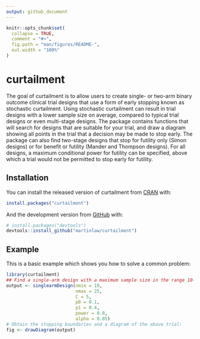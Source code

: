 ```yaml
---
output: github_document
---
```


<!-- README.md is generated from README.Rmd. Please edit that file -->

```r
knitr::opts_chunk$set(
  collapse = TRUE,
  comment = "#>",
  fig.path = "man/figures/README-",
  out.width = "100%"
)
```

# curtailment

<!-- badges: start -->
<!-- badges: end -->

The goal of curtailment is to allow users to create single- or two-arm binary outcome clinical trial designs that use a form of early stopping known as stochastic curtailment. Using stochastic curtailment can result in trial designs with a lower sample size on average, compared to typical trial designs or even multi-stage designs. The package contains functions that will search for designs that are suitable for your trial, and draw a diagram showing all points in the trial that a decision may be made to stop early. The package can also find two-stage designs that stop for futility only (Simon designs) or for benefit or futility (Mander and Thompson designs). For all designs, a maximum conditional power for futility can be specified, above which a trial would not be permitted to stop early for futility.

## Installation

You can install the released version of curtailment from [CRAN](https://CRAN.R-project.org) with:

``` r
install.packages("curtailment")
```

And the development version from [GitHub](https://github.com/) with:

``` r
# install.packages("devtools")
devtools::install_github("martinlaw/curtailment")
```
## Example

This is a basic example which shows you how to solve a common problem:

```r
library(curtailment)
## Find a single-arm design with a maximum sample size in the range 10-25, allowing early stopping after every 5 results, with a type-I error-rate of 0.05 when the response rate equals 0.1 and a power of 0.8 when the response rate equals 0.4:
output <- singlearmDesign(nmin = 10,
                          nmax = 25,
                          C = 5,
                          p0 = 0.1,
                          p1 = 0.4,
                          power = 0.8,
                          alpha = 0.05)
# Obtain the stopping boundaries and a diagram of the above trial:
fig <- drawDiagram(output)
```

